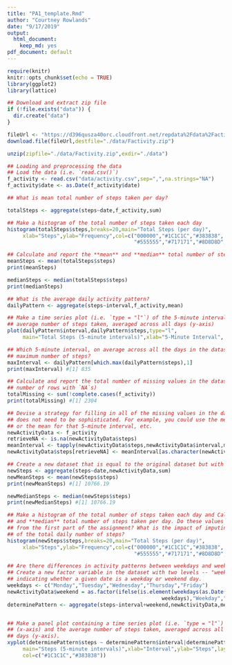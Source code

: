 ---
title: "PA1_template.Rmd"
author: "Courtney Rowlands"
date: "9/17/2019"
output: 
  html_document:
    keep_md: yes
pdf_document: default
---

```{r setup, include=FALSE}
require(knitr)
knitr::opts_chunk$set(echo = TRUE)
library(ggplot2)
library(lattice)

```

```{r download, include=FALSE}
## Download and extract zip file
if (!file.exists("data")) {
  dir.create("data")
}

fileUrl <- "https://d396qusza40orc.cloudfront.net/repdata%2Fdata%2Factivity.zip" ##testdata
download.file(fileUrl,destfile="./data/Factivity.zip")

unzip(zipfile="./data/Factivity.zip",exdir="./data")
```

```{r readData}
## Loading and preprocessing the data
## Load the data (i.e. `read.csv()`)
f_activity <- read.csv("data/activity.csv",sep=",",na.strings="NA")
f_activity$date <- as.Date(f_activity$date)
```
```{r totalSteps}
## What is mean total number of steps taken per day?

totalSteps <- aggregate(steps~date,f_activity,sum)
```

```{r stepsHistogram}
## Make a histogram of the total number of steps taken each day
histogram(totalSteps$steps,breaks=20,main="Total Steps (per day)",
     xlab="Steps",ylab="Frequency",col=c("000000","#1C1C1C","#383838",
                                         "#555555","#717171","#8D8D8D","#AAAAAA","#C6C6C6","#E2E2E2","#FFFFFF"))
```

```{r stepsMean}
## Calculate and report the **mean** and **median** total number of steps taken per day
meanSteps <- mean(totalSteps$steps)
print(meanSteps) 
```
```{r stepsMedian}
medianSteps <- median(totalSteps$steps)
print(medianSteps) 
```
```{r dailyPattern}
## What is the average daily activity pattern?
dailyPattern <- aggregate(steps~interval,f_activity,mean)
```
```{r timeSeriesPlot}
## Make a time series plot (i.e. `type = "l"`) of the 5-minute interval (x-axis) and the 
## average number of steps taken, averaged across all days (y-axis)
plot(dailyPattern$interval,dailyPattern$steps,type="l", 
     main="Total Steps (5-minute intervals)",xlab="5-Minute Interval", ylab="Steps")
```

```{r maxInterval}
## Which 5-minute interval, on average across all the days in the dataset, contains the 
## maximum number of steps?
maxInterval <- dailyPattern[which.max(dailyPattern$steps),1]
print(maxInterval) #[1] 835
```

```{r totalMissing}
## Calculate and report the total number of missing values in the dataset (i.e. the total 
## number of rows with `NA`s)
totalMissing <- sum(!complete.cases(f_activity))
print(totalMissing) #[1] 2304
```

```{r newActivityData}
## Devise a strategy for filling in all of the missing values in the dataset. The strategy 
## does not need to be sophisticated. For example, you could use the mean/median for that day, 
## or the mean for that 5-minute interval, etc.
newActivityData <- f_activity
retrieveNA <- is.na(newActivityData$steps)
meanInterval <- tapply(newActivityData$steps,newActivityData$interval,mean,na.rm=TRUE)
newActivityData$steps[retrieveNA] <- meanInterval[as.character(newActivityData$interval[retrieveNA])]

## Create a new dataset that is equal to the original dataset but with the missing data filled in.
newSteps <- aggregate(steps~date,newActivityData,sum)
newMeanSteps <- mean(newSteps$steps)
print(newMeanSteps) #[1] 10766.19
```
```{r newMedianSteps}
newMedianSteps <- median(newSteps$steps)
print(newMedianSteps) #[1] 10766.19
```

```{r newStepsHistogram}
## Make a histogram of the total number of steps taken each day and Calculate and report the **mean** 
## and **median** total number of steps taken per day. Do these values differ from the estimates 
## from the first part of the assignment? What is the impact of imputing missing data on the estimates 
## of the total daily number of steps?
histogram(newSteps$steps,breaks=20,main="Total Steps (per day)",
     xlab="Steps",ylab="Frequency",col=c("000000","#1C1C1C","#383838",
                                         "#555555","#717171","#8D8D8D","#AAAAAA","#C6C6C6","#E2E2E2","#FFFFFF"))
```  
  
```{r weekend}
## Are there differences in activity patterns between weekdays and weekends?
## Create a new factor variable in the dataset with two levels -- "weekday" and "weekend" 
## indicating whether a given date is a weekday or weekend day.
weekdays <- c("Monday","Tuesday","Wednesday","Thursday","Friday")
newActivityData$weekend = as.factor(ifelse(is.element(weekdays(as.Date(newActivityData$date)),
                                                  weekdays),"Weekday","Weekend"))
determinePattern <- aggregate(steps~interval+weekend,newActivityData,mean)


## Make a panel plot containing a time series plot (i.e. `type = "l"`) of the 5-minute interval 
## (x-axis) and the average number of steps taken, averaged across all weekday days or weekend 
## days (y-axis). 
xyplot(determinePattern$steps ~ determinePattern$interval|determinePattern$weekend, 
     main="Steps (5-minute intervals)",xlab="Interval",ylab="Steps",layout=c(1,2),type="spline",
     col=c("#1C1C1C","#383838"))
```

